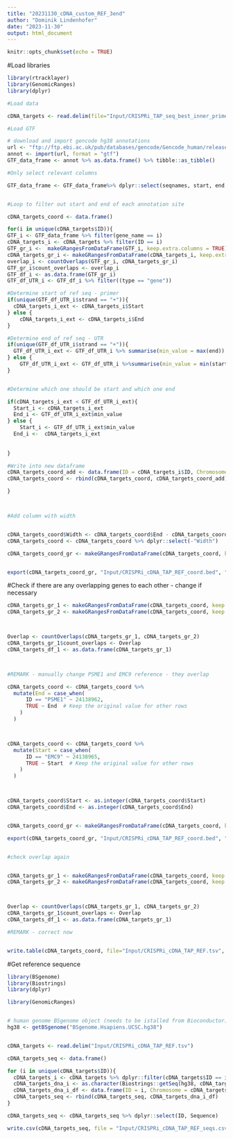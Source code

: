 ```yaml
---
title: "20231130_cDNA_custom_REF_3end"
author: "Dominik Lindenhofer"
date: "2023-11-30"
output: html_document
---
```


```r
knitr::opts_chunk$set(echo = TRUE)
```

#Load libraries
```r

library(rtracklayer)
library(GenomicRanges)
library(dplyr)


```






```r

#Load data 

cDNA_targets <- read.delim(file="Input/CRISPRi_TAP_seq_best_inner_primers_chromosomal_loc_add.txt")

#Load GTF

# download and import gencode hg38 annotations
url <- "ftp://ftp.ebi.ac.uk/pub/databases/gencode/Gencode_human/release_41/gencode.v41.annotation.gtf.gz"
annot <- import(url, format = "gtf")
GTF_data_frame <- annot %>% as.data.frame() %>% tibble::as_tibble() 

#Only select relevant columns

GTF_data_frame <- GTF_data_frame%>% dplyr::select(seqnames, start, end, width, strand, type, gene_name) %>% distinct()


#Loop to filter out start and end of each annotation site

cDNA_targets_coord <- data.frame()

for(i in unique(cDNA_targets$ID)){
GTF_i <- GTF_data_frame %>% filter(gene_name == i)
cDNA_targets_i <- cDNA_targets %>% filter(ID == i)
GTF_gr_i <-  makeGRangesFromDataFrame(GTF_i, keep.extra.columns = TRUE)
cDNA_targets_gr_i <- makeGRangesFromDataFrame(cDNA_targets_i, keep.extra.columns = TRUE)
overlap_i <- countOverlaps(GTF_gr_i, cDNA_targets_gr_i)
GTF_gr_i$count_overlaps <- overlap_i 
GTF_df_i <- as.data.frame(GTF_gr_i)
GTF_df_UTR_i <- GTF_df_i %>% filter((type == "gene"))

#Determine start of ref seq - primer
if(unique(GTF_df_UTR_i$strand == "+")){
  cDNA_targets_i_ext <- cDNA_targets_i$Start
} else {
    cDNA_targets_i_ext <- cDNA_targets_i$End
}

#Determine end of ref seq - UTR
if(unique(GTF_df_UTR_i$strand == "+")){
  GTF_df_UTR_i_ext <- GTF_df_UTR_i %>% summarise(min_value = max(end))
} else {
    GTF_df_UTR_i_ext <- GTF_df_UTR_i %>%summarise(min_value = min(start))
}


#Determine which one should be start and which one end

if(cDNA_targets_i_ext < GTF_df_UTR_i_ext){
  Start_i <- cDNA_targets_i_ext
  End_i <- GTF_df_UTR_i_ext$min_value
} else {
    Start_i <- GTF_df_UTR_i_ext$min_value
  End_i <-  cDNA_targets_i_ext
  
  
}

#Write into new dataframe
cDNA_targets_coord_add <- data.frame(ID = cDNA_targets_i$ID, Chromosome = cDNA_targets_i$Chromosome, Start = Start_i, End = End_i )
cDNA_targets_coord <- rbind(cDNA_targets_coord, cDNA_targets_coord_add)

}



#Add column with width 


cDNA_targets_coord$Width <- cDNA_targets_coord$End - cDNA_targets_coord$Start +1
cDNA_targets_coord <- cDNA_targets_coord %>% dplyr::select(-"Width")

cDNA_targets_coord_gr <- makeGRangesFromDataFrame(cDNA_targets_coord, keep.extra.columns = TRUE)


export(cDNA_targets_coord_gr, "Input/CRISPRi_cDNA_TAP_REF_coord.bed", "bed")


```


#Check if there are any overlapping genes to each other - change if necessary

```r


cDNA_targets_gr_1 <- makeGRangesFromDataFrame(cDNA_targets_coord, keep.extra.columns = TRUE)
cDNA_targets_gr_2 <- makeGRangesFromDataFrame(cDNA_targets_coord, keep.extra.columns = TRUE)



Overlap <- countOverlaps(cDNA_targets_gr_1, cDNA_targets_gr_2)
cDNA_targets_gr_1$count_overlaps <- Overlap
cDNA_targets_df_1 <- as.data.frame(cDNA_targets_gr_1)



#REMARK - manually change PSME1 and EMC9 reference - they overlap

cDNA_targets_coord <- cDNA_targets_coord %>%
  mutate(End = case_when(
      ID == "PSME1" ~ 24138962,
      TRUE ~ End  # Keep the original value for other rows
    )
  )



cDNA_targets_coord <- cDNA_targets_coord %>%
  mutate(Start = case_when(
      ID == "EMC9" ~ 24138965,
      TRUE ~ Start  # Keep the original value for other rows
    )
  )



cDNA_targets_coord$Start <- as.integer(cDNA_targets_coord$Start)
cDNA_targets_coord$End <- as.integer(cDNA_targets_coord$End)


cDNA_targets_coord_gr <- makeGRangesFromDataFrame(cDNA_targets_coord, keep.extra.columns = TRUE)

export(cDNA_targets_coord_gr, "Input/CRISPRi_cDNA_TAP_REF_coord.bed", "bed")


#check overlap again


cDNA_targets_gr_1 <- makeGRangesFromDataFrame(cDNA_targets_coord, keep.extra.columns = TRUE)
cDNA_targets_gr_2 <- makeGRangesFromDataFrame(cDNA_targets_coord, keep.extra.columns = TRUE)



Overlap <- countOverlaps(cDNA_targets_gr_1, cDNA_targets_gr_2)
cDNA_targets_gr_1$count_overlaps <- Overlap
cDNA_targets_df_1 <- as.data.frame(cDNA_targets_gr_1)

#REMARK - correct now


write.table(cDNA_targets_coord, file="Input/CRISPRi_cDNA_TAP_REF.tsv", quote = FALSE, row.names = FALSE, col.names = TRUE, sep = "\t")


```



#Get reference sequence


```r


library(BSgenome)
library(Biostrings)
library(dplyr)

library(GenomicRanges)


# human genome BSgenome object (needs to be istalled from Bioconductor)
hg38 <- getBSgenome("BSgenome.Hsapiens.UCSC.hg38")


cDNA_targets <- read.delim("Input/CRISPRi_cDNA_TAP_REF.tsv")

cDNA_targets_seq <- data.frame()

for (i in unique(cDNA_targets$ID)){
  cDNA_targets_i <- cDNA_targets %>% dplyr::filter(cDNA_targets$ID == i)
  cDNA_targets_dna_i <- as.character(Biostrings::getSeq(hg38, cDNA_targets_i$Chromosome, cDNA_targets_i$Start,	cDNA_targets_i$End))
  cDNA_targets_dna_i_df <- data.frame(ID = i, Chromosome = cDNA_targets_i$Chromosome, Start = cDNA_targets_i$Start, End = cDNA_targets_i$End,  Sequence = cDNA_targets_dna_i)
  cDNA_targets_seq <- rbind(cDNA_targets_seq, cDNA_targets_dna_i_df)
}

cDNA_targets_seq <- cDNA_targets_seq %>% dplyr::select(ID, Sequence)

write.csv(cDNA_targets_seq, file = "Input/CRISPRi_cDNA_TAP_REF_seqs.csv", quote = FALSE, row.names = FALSE, col.names = TRUE)



```










